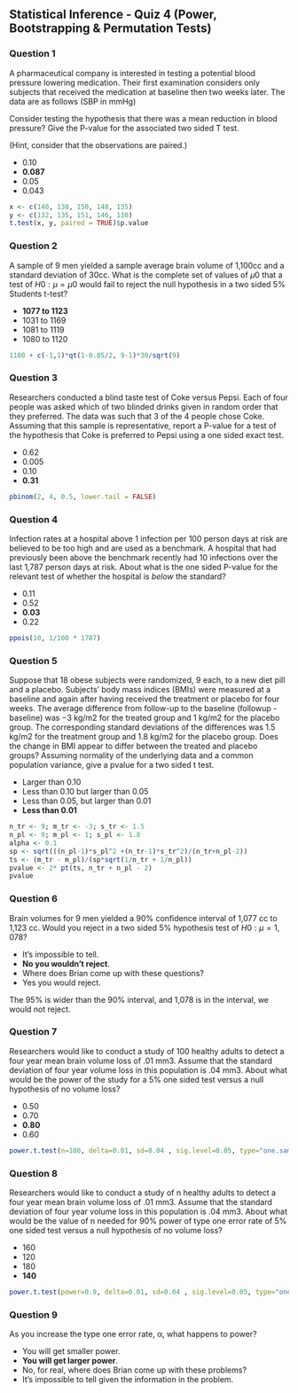 ## Statistical Inference - Quiz 4 (Power, Bootstrapping & Permutation Tests)

### Question 1

A pharmaceutical company is interested in testing a potential blood pressure lowering medication. Their first examination considers only subjects that received the medication at baseline then two weeks later. The data are as follows (SBP in mmHg)

Consider testing the hypothesis that there was a mean reduction in blood pressure? Give the P-value for the associated two sided T test.

(Hint, consider that the observations are paired.)

-   0.10
-   **0.087**
-   0.05
-   0.043

```{r}
x <- c(140, 138, 150, 148, 135)
y <- c(132, 135, 151, 146, 130)
t.test(x, y, paired = TRUE)$p.value
```

### Question 2

A sample of 9 men yielded a sample average brain volume of 1,100cc and a standard deviation of 30cc. What is the complete set of values of $μ0$ that a test of $H0:μ=μ0$ would fail to reject the null hypothesis in a two sided 5% Students t-test?

-   **1077 to 1123**
-   1031 to 1169
-   1081 to 1119
-   1080 to 1120

``` {r}
1100 + c(-1,1)*qt(1-0.05/2, 9-1)*30/sqrt(9)
```
### Question 3

Researchers conducted a blind taste test of Coke versus Pepsi. Each of four people was asked which of two blinded drinks given in random order that they preferred. The data was such that 3 of the 4 people chose Coke. Assuming that this sample is representative, report a P-value for a test of the hypothesis that Coke is preferred to Pepsi using a one sided exact test.

- 0.62
- 0.005
- 0.10
- **0.31**

``` {r}
pbinom(2, 4, 0.5, lower.tail = FALSE)
```
### Question 4

Infection rates at a hospital above 1 infection per 100 person days at risk are believed to be too high and are used as a benchmark. A hospital that had previously been above the benchmark recently had 10 infections over the last 1,787 person days at risk. About what is the one sided P-value for the relevant test of whether the hospital is *below* the standard? 

- 0.11
- 0.52
- **0.03**
- 0.22

```{r}
ppois(10, 1/100 * 1787)
```
### Question 5

Suppose that 18 obese subjects were randomized, 9 each, to a new diet pill and a placebo. Subjects’ body mass indices (BMIs) were measured at a baseline and again after having received the treatment or placebo for four weeks. The average difference from follow-up to the baseline (followup - baseline) was −3 kg/m2 for the treated group and 1 kg/m2 for the placebo group. The corresponding standard deviations of the differences was 1.5 kg/m2 for the treatment group and 1.8 kg/m2 for the placebo group. Does the change in BMI appear to differ between the treated and placebo groups?  Assuming normality of the underlying data and a common population variance, give a pvalue for a two sided t test.

- Larger than 0.10
- Less than 0.10 but larger than 0.05
- Less than 0.05, but larger than 0.01
- **Less than 0.01**

``` {r}
n_tr <- 9; m_tr <- -3; s_tr <- 1.5
n_pl <- 9; m_pl <- 1; s_pl <- 1.8
alpha <- 0.1
sp <- sqrt(((n_pl-1)*s_pl^2 +(n_tr-1)*s_tr^2)/(n_tr+n_pl-2))
ts <- (m_tr - m_pl)/(sp*sqrt(1/n_tr + 1/n_pl))
pvalue <- 2* pt(ts, n_tr + n_pl - 2)
pvalue
```
### Question 6

Brain volumes for 9 men yielded a 90% confidence interval of 1,077 cc to 1,123 cc. Would you reject in a two sided 5% hypothesis test of $H0:μ=1,078$? 

- It's impossible to tell.
- **No you wouldn't reject**.
- Where does Brian come up with these questions?
- Yes you would reject.

The 95% is wider than the 90% interval, and 1,078 is in the interval, we would not reject.

### Question 7

Researchers would like to conduct a study of 100 healthy adults to detect a four year mean brain volume loss of  .01 mm3. Assume that the standard  deviation of four year volume loss in this population is .04 mm3. About what would be the power of the study for a 5% one sided test versus a null hypothesis of no volume loss?

- 0.50
- 0.70
- **0.80**
- 0.60
``` {r}
power.t.test(n=100, delta=0.01, sd=0.04 , sig.level=0.05, type="one.sample", alternative = "one.sided")$power
```

### Question 8

Researchers would like to conduct a study of n healthy adults to detect a four year mean brain volume loss of .01 mm3. Assume that the standard deviation of four year volume loss in this population is .04 mm3. About what would be the value of n needed for 90% power of type one error rate of 5% one sided test versus a null hypothesis of no volume loss?

- 160
- 120
- 180
- **140**

``` {r}
power.t.test(power=0.9, delta=0.01, sd=0.04 , sig.level=0.05, type="one.sample", alt="one.sided")$n
```

### Question 9

As you increase the type one error rate, α, what happens to power?

- You will get smaller power.
- **You will get larger power**.
- No, for real, where does Brian come up with these problems?
- It's impossible to tell given the information in the problem.
